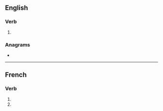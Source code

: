 ==English==

===Verb===
{{head|en|verb form}}

# {{en-third-person singular of|apportion}}

===Anagrams===
* {{anagrams|en|a=ainoopprst|appointors}}

----

==French==

===Verb===
{{head|fr|verb form}}

# {{inflection of|fr|apporter||1|p|impf|indc}}
# {{inflection of|fr|apporter||1|p|pres|subj}}